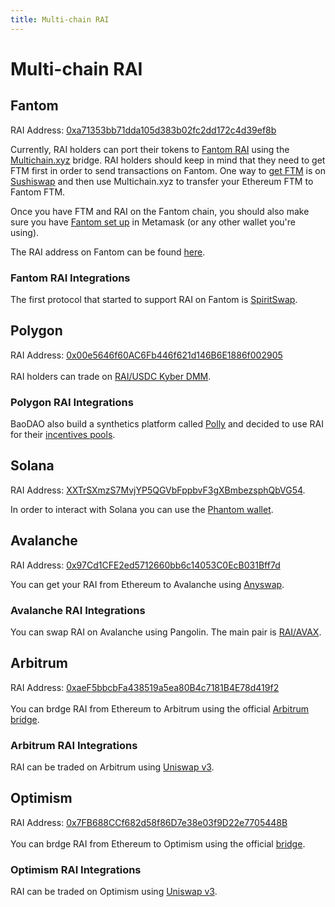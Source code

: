 ```yaml
---
title: Multi-chain RAI
---
```


# Multi-chain RAI

## Fantom

RAI Address: [0xa71353bb71dda105d383b02fc2dd172c4d39ef8b](https://ftmscan.com/address/0xa71353bb71dda105d383b02fc2dd172c4d39ef8b)

Currently, RAI holders can port their tokens to [Fantom RAI](https://ftmscan.com/token/0xa71353bb71dda105d383b02fc2dd172c4d39ef8b) using the [Multichain.xyz](https://multichain.xyz/) bridge. RAI holders should keep in mind that they need to get FTM first in order to send transactions on Fantom. One way to [get FTM](https://fantom.foundation/where-to-buy-ftm/) is on [Sushiswap](https://app.sushi.com/swap) and then use Multichain.xyz to transfer your Ethereum FTM to Fantom FTM.

Once you have FTM and RAI on the Fantom chain, you should also make sure you have [Fantom set up](https://docs.fantom.foundation/tutorials/set-up-metamask) in Metamask (or any other wallet you're using).

The RAI address on Fantom can be found [here](https://ftmscan.com/token/0xa71353bb71dda105d383b02fc2dd172c4d39ef8b).

### Fantom RAI Integrations

The first protocol that started to support RAI on Fantom is [SpiritSwap](https://app.spiritswap.finance/#/).

## Polygon

RAI Address: [0x00e5646f60AC6Fb446f621d146B6E1886f002905](https://polygonscan.com/address/0x00e5646f60ac6fb446f621d146b6e1886f002905)\
\
RAI holders can trade on [RAI/USDC Kyber DMM](https://polygon-info.dmm.exchange/pair/0x00e5646f60ac6fb446f621d146b6e1886f002905\_0x2791bca1f2de4661ed88a30c99a7a9449aa84174).&#x20;

### Polygon RAI Integrations

BaoDAO also build a synthetics platform called [Polly](https://pollyfinance.com/?ref=null) and decided to use RAI for their [incentives pools](https://gov.bao.finance/t/accelerated-polly-tokenomics-proposal/813).

## Solana

RAI Address: [XXTrSXmzS7MvjYP5QGVbFppbvF3gXBmbezsphQbVG54](https://explorer.solana.com/address/XXTrSXmzS7MvjYP5QGVbFppbvF3gXBmbezsphQbVG54).

In order to interact with Solana you can use the [Phantom wallet](https://phantom.app/).&#x20;

## Avalanche

RAI Address: [0x97Cd1CFE2ed5712660bb6c14053C0EcB031Bff7d](https://cchain.explorer.avax.network/address/0x97Cd1CFE2ed5712660bb6c14053C0EcB031Bff7d/transactions)

You can get your RAI from Ethereum to Avalanche using [Anyswap](https://anyswap.exchange/#/bridge?bridgetoken=0x97cd1cfe2ed5712660bb6c14053c0ecb031bff7d\&network=43114).

### Avalanche RAI Integrations

You can swap RAI on Avalanche using Pangolin. The main pair is [RAI/AVAX](https://info.pangolin.exchange/#/pair/0xd89dd8dcef91bee0a46d57681473b5ce824d3adf).

## Arbitrum

RAI Address: [0xaeF5bbcbFa438519a5ea80B4c7181B4E78d419f2](https://arbiscan.io/token/0xaef5bbcbfa438519a5ea80b4c7181b4e78d419f2)\
\
You can brdge RAI from Ethereum to Arbitrum using the official [Arbitrum bridge](https://bridge.arbitrum.io/).

### Arbitrum RAI Integrations

RAI can be traded on Arbitrum using [Uniswap v3](https://app.uniswap.org/#/swap).

## Optimism

RAI Address: [0x7FB688CCf682d58f86D7e38e03f9D22e7705448B](https://optimistic.etherscan.io/token/0x7FB688CCf682d58f86D7e38e03f9D22e7705448B)\
\
You can brdge RAI from Ethereum to Optimism using the official [bridge](https://gateway.optimism.io/).

### Optimism RAI Integrations

RAI can be traded on Optimism using [Uniswap v3](https://app.uniswap.org/#/swap).
